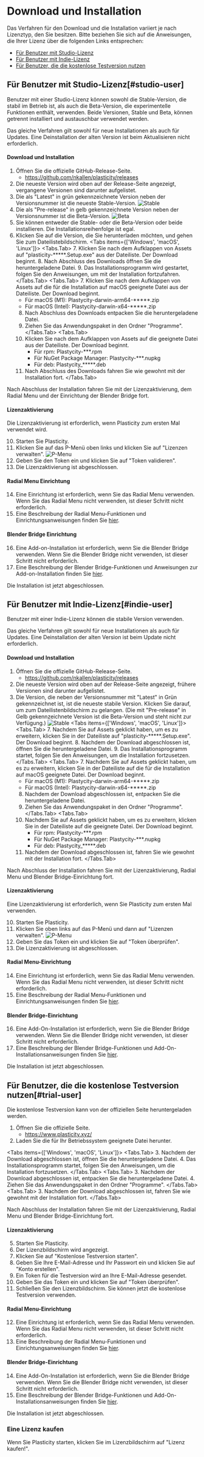 
# Download und Installation

Das Verfahren für den Download und die Installation variiert je nach Lizenztyp, den Sie besitzen. Bitte beziehen Sie sich auf die Anweisungen, die Ihrer Lizenz über die folgenden Links entsprechen:
- [Für Benutzer mit Studio-Lizenz](#studio-user)
- [Für Benutzer mit Indie-Lizenz](#indie-user)
- [Für Benutzer, die die kostenlose Testversion nutzen](#trial-user)

## Für Benutzer mit Studio-Lizenz[#studio-user]

Benutzer mit einer Studio-Lizenz können sowohl die Stable-Version, die stabil im Betrieb ist, als auch die Beta-Version, die experimentelle Funktionen enthält, verwenden.
Beide Versionen, Stable und Beta, können getrennt installiert und austauschbar verwendet werden.

Das gleiche Verfahren gilt sowohl für neue Installationen als auch für Updates. Eine Deinstallation der alten Version ist beim Aktualisieren nicht erforderlich.

#### Download und Installation
1. Öffnen Sie die offizielle GitHub-Release-Seite.
   - https://github.com/nkallen/plasticity/releases
2. Die neueste Version wird oben auf der Release-Seite angezeigt, vergangene Versionen sind darunter aufgelistet.
3. Die als "Latest" in grün gekennzeichnete Version neben der Versionsnummer ist die neueste Stable-Version.
   ![Stable](/img/download-latest.png)
4. Die als "Pre-release" in gelb gekennzeichnete Version neben der Versionsnummer ist die Beta-Version.
   ![Beta](/img/download-beta.png)
5. Sie können entweder die Stable- oder die Beta-Version oder beide installieren. Die Installationsreihenfolge ist egal.
6. Klicken Sie auf die Version, die Sie herunterladen möchten, und gehen Sie zum Dateilistebildschirm.
<Tabs items={['Windows', 'macOS', 'Linux']}>
   <Tabs.Tab>
   7. Klicken Sie nach dem Aufklappen von Assets auf "plasticity-*****.Setup.exe" aus der Dateiliste. Der Download beginnt.
   8. Nach Abschluss des Downloads öffnen Sie die heruntergeladene Datei.
   9. Das Installationsprogramm wird gestartet, folgen Sie den Anweisungen, um mit der Installation fortzufahren.
   </Tabs.Tab>
   <Tabs.Tab>
   7. Klicken Sie nach dem Aufklappen von Assets auf die für die Installation auf macOS geeignete Datei aus der Dateiliste. Der Download beginnt.
      - Für macOS (M1): Plastycity-darwin-arm64-*****.zip
      - Für macOS (Intel): Plastycity-darwin-x64-*****.zip
   8. Nach Abschluss des Downloads entpacken Sie die heruntergeladene Datei.
   9. Ziehen Sie das Anwendungspaket in den Ordner "Programme".
   </Tabs.Tab>
   <Tabs.Tab>
   7. Klicken Sie nach dem Aufklappen von Assets auf die geeignete Datei aus der Dateiliste. Der Download beginnt.
      - Für rpm: Plastycity-***.rpm
      - Für NuGet Package Manager: Plastycity-***.nupkg	
      - Für deb: Plastycity_*****.deb
   8. Nach Abschluss des Downloads fahren Sie wie gewohnt mit der Installation fort.
   </Tabs.Tab>
</Tabs>

Nach Abschluss der Installation fahren Sie mit der Lizenzaktivierung, dem Radial Menu und der Einrichtung der Blender Bridge fort.

#### Lizenzaktivierung

Die Lizenzaktivierung ist erforderlich, wenn Plasticity zum ersten Mal verwendet wird.

10. Starten Sie Plasticity.
11. Klicken Sie auf das P-Menü oben links und klicken Sie auf "Lizenzen verwalten".
   ![P-Menu](/img/p-menu.png)
12. Geben Sie den Token ein und klicken Sie auf "Token validieren".
13. Die Lizenzaktivierung ist abgeschlossen.

#### Radial Menu Einrichtung
14. Eine Einrichtung ist erforderlich, wenn Sie das Radial Menu verwenden. Wenn Sie das Radial Menu nicht verwenden, ist dieser Schritt nicht erforderlich.
15. Eine Beschreibung der Radial Menu-Funktionen und Einrichtungsanweisungen finden Sie [hier](../plasticity-essentials/radial-menu).

#### Blender Bridge Einrichtung
16. Eine Add-on-Installation ist erforderlich, wenn Sie die Blender Bridge verwenden. Wenn Sie die Blender Bridge nicht verwenden, ist dieser Schritt nicht erforderlich.
17. Eine Beschreibung der Blender Bridge-Funktionen und Anweisungen zur Add-on-Installation finden Sie [hier](../blender/introduction-blender-bridge).

Die Installation ist jetzt abgeschlossen.

## Für Benutzer mit Indie-Lizenz[#indie-user]

Benutzer mit einer Indie-Lizenz können die stabile Version verwenden.

Das gleiche Verfahren gilt sowohl für neue Installationen als auch für Updates. Eine Deinstallation der alten Version ist beim Update nicht erforderlich.

#### Download und Installation
1. Öffnen Sie die offizielle GitHub-Release-Seite.
   - https://github.com/nkallen/plasticity/releases
2. Die neueste Version wird oben auf der Release-Seite angezeigt, frühere Versionen sind darunter aufgelistet.
3. Die Version, die neben der Versionsnummer mit "Latest" in Grün gekennzeichnet ist, ist die neueste stabile Version. Klicken Sie darauf, um zum Dateilistenbildschirm zu gelangen. (Die mit "Pre-release" in Gelb gekennzeichnete Version ist die Beta-Version und steht nicht zur Verfügung.)
   ![Stable](/img/download-latest.png)
<Tabs items={['Windows', 'macOS', 'Linux']}>
   <Tabs.Tab>
   7. Nachdem Sie auf Assets geklickt haben, um es zu erweitern, klicken Sie in der Dateiliste auf "plasticity-*****.Setup.exe". Der Download beginnt.
   8. Nachdem der Download abgeschlossen ist, öffnen Sie die heruntergeladene Datei.
   9. Das Installationsprogramm startet, folgen Sie den Anweisungen, um die Installation fortzusetzen.
   </Tabs.Tab>
   <Tabs.Tab>
   7. Nachdem Sie auf Assets geklickt haben, um es zu erweitern, klicken Sie in der Dateiliste auf die für die Installation auf macOS geeignete Datei. Der Download beginnt.
      - Für macOS (M1): Plastycity-darwin-arm64-*****.zip
      - Für macOS (Intel): Plastycity-darwin-x64-*****.zip
   8. Nachdem der Download abgeschlossen ist, entpacken Sie die heruntergeladene Datei.
   9. Ziehen Sie das Anwendungspaket in den Ordner "Programme".
   </Tabs.Tab>
   <Tabs.Tab>
   7. Nachdem Sie auf Assets geklickt haben, um es zu erweitern, klicken Sie in der Dateiliste auf die geeignete Datei. Der Download beginnt.
      - Für rpm: Plastycity-***.rpm
      - Für NuGet Package Manager: Plastycity-***.nupkg
      - Für deb: Plastycity_*****.deb
   8. Nachdem der Download abgeschlossen ist, fahren Sie wie gewohnt mit der Installation fort.
   </Tabs.Tab>
</Tabs>

Nach Abschluss der Installation fahren Sie mit der Lizenzaktivierung, Radial Menu und Blender Bridge-Einrichtung fort.

#### Lizenzaktivierung

Eine Lizenzaktivierung ist erforderlich, wenn Sie Plasticity zum ersten Mal verwenden.

10. Starten Sie Plasticity.
11. Klicken Sie oben links auf das P-Menü und dann auf "Lizenzen verwalten".
   ![P-Menu](/img/p-menu.png)
12. Geben Sie das Token ein und klicken Sie auf "Token überprüfen".
13. Die Lizenzaktivierung ist abgeschlossen.

#### Radial Menu-Einrichtung
14. Eine Einrichtung ist erforderlich, wenn Sie das Radial Menu verwenden. Wenn Sie das Radial Menu nicht verwenden, ist dieser Schritt nicht erforderlich.
15. Eine Beschreibung der Radial Menu-Funktionen und Einrichtungsanweisungen finden Sie [hier](../plasticity-essentials/radial-menu).

#### Blender Bridge-Einrichtung
16. Eine Add-On-Installation ist erforderlich, wenn Sie die Blender Bridge verwenden. Wenn Sie die Blender Bridge nicht verwenden, ist dieser Schritt nicht erforderlich.
17. Eine Beschreibung der Blender Bridge-Funktionen und Add-On-Installationsanweisungen finden Sie [hier](../blender/introduction-blender-bridge).

Die Installation ist jetzt abgeschlossen.

## Für Benutzer, die die kostenlose Testversion nutzen[#trial-user]

Die kostenlose Testversion kann von der offiziellen Seite heruntergeladen werden.

1. Öffnen Sie die offizielle Seite.
   - https://www.plasticity.xyz/
2. Laden Sie die für Ihr Betriebssystem geeignete Datei herunter.

<Tabs items={['Windows', 'macOS', 'Linux']}>
   <Tabs.Tab>
   3. Nachdem der Download abgeschlossen ist, öffnen Sie die heruntergeladene Datei.
   4. Das Installationsprogramm startet, folgen Sie den Anweisungen, um die Installation fortzusetzen.
   </Tabs.Tab>
   <Tabs.Tab>
   3. Nachdem der Download abgeschlossen ist, entpacken Sie die heruntergeladene Datei.
   4. Ziehen Sie das Anwendungspaket in den Ordner "Programme".
   </Tabs.Tab>
   <Tabs.Tab>
   3. Nachdem der Download abgeschlossen ist, fahren Sie wie gewohnt mit der Installation fort.
   </Tabs.Tab>
</Tabs>

Nach Abschluss der Installation fahren Sie mit der Lizenzaktivierung, Radial Menu und Blender Bridge-Einrichtung fort.

#### Lizenzaktivierung
5. Starten Sie Plasticity.
6. Der Lizenzbildschirm wird angezeigt.
7. Klicken Sie auf "Kostenlose Testversion starten".
8. Geben Sie Ihre E-Mail-Adresse und Ihr Passwort ein und klicken Sie auf "Konto erstellen".
9. Ein Token für die Testversion wird an Ihre E-Mail-Adresse gesendet.
10. Geben Sie das Token ein und klicken Sie auf "Token überprüfen".
11. Schließen Sie den Lizenzbildschirm. Sie können jetzt die kostenlose Testversion verwenden.

#### Radial Menu-Einrichtung
12. Eine Einrichtung ist erforderlich, wenn Sie das Radial Menu verwenden. Wenn Sie das Radial Menu nicht verwenden, ist dieser Schritt nicht erforderlich.
13. Eine Beschreibung der Radial Menu-Funktionen und Einrichtungsanweisungen finden Sie [hier](../plasticity-essentials/radial-menu).

#### Blender Bridge-Einrichtung
14. Eine Add-On-Installation ist erforderlich, wenn Sie die Blender Bridge verwenden. Wenn Sie die Blender Bridge nicht verwenden, ist dieser Schritt nicht erforderlich.
15. Eine Beschreibung der Blender Bridge-Funktionen und Add-On-Installationsanweisungen finden Sie [hier](../blender/introduction-blender-bridge).

Die Installation ist jetzt abgeschlossen.

### Eine Lizenz kaufen
Wenn Sie Plasticity starten, klicken Sie im Lizenzbildschirm auf "Lizenz kaufen!".

